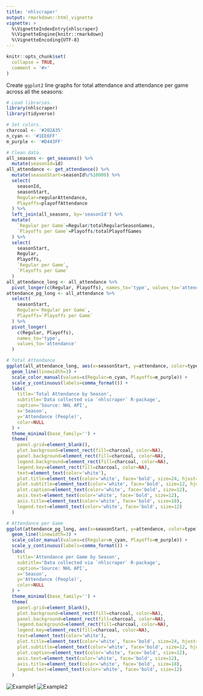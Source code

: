 ```yaml
---
title: 'nhlscraper'
output: rmarkdown::html_vignette
vignette: >
  %\VignetteIndexEntry{nhlscraper}
  %\VignetteEngine{knitr::rmarkdown}
  %\VignetteEncoding{UTF-8}
---
```


```r
knitr::opts_chunk$set(
  collapse = TRUE,
  comment = '#>'
)
```

Create `ggplot2` line graphs for total attendance and attendance per game across all the seasons:
```r
# Load libraries.
library(nhlscraper)
library(tidyverse)

# Set colors.
charcoal <- '#202A35'
n_cyan <- '#1EE6FF'
m_purple <- '#D443FF'

# Clean data.
all_seasons <- get_seasons() %>% 
  mutate(seasonId=id)
all_attendance <- get_attendance() %>%
  mutate(seasonStart=seasonId%/%10000) %>%
  select(
    seasonId, 
    seasonStart, 
    Regular=regularAttendance, 
    Playoffs=playoffAttendance
  ) %>% 
  left_join(all_seasons, by='seasonId') %>% 
  mutate(
    `Regular per Game`=Regular/totalRegularSeasonGames, 
    `Playoffs per Game`=Playoffs/totalPlayoffGames
  ) %>% 
  select(
    seasonStart, 
    Regular, 
    Playoffs, 
    `Regular per Game`, 
    `Playoffs per Game`
  )
all_attendance_long <- all_attendance %>%
  pivot_longer(c(Regular, Playoffs), names_to='type', values_to='attendance')
attendance_pg_long <- all_attendance %>% 
  select(
    seasonStart, 
    Regular=`Regular per Game`, 
    Playoffs=`Playoffs per Game`
  ) %>% 
  pivot_longer(
    c(Regular, Playoffs), 
    names_to='type', 
    values_to='attendance'
  )

# Total Attendance
ggplot(all_attendance_long, aes(x=seasonStart, y=attendance, color=type)) +
  geom_line(linewidth=3) +
  scale_color_manual(values=c(Regular=n_cyan, Playoffs=m_purple)) +
  scale_y_continuous(labels=comma_format()) +
  labs(
    title='Total Attendance by Season',
    subtitle='Data collected via `nhlscraper` R-package',
    caption='Source: NHL API',
    x='Season',
    y='Attendance (People)',
    color=NULL
  ) +
  theme_minimal(base_family='') +
  theme(
    panel.grid=element_blank(),
    plot.background=element_rect(fill=charcoal, color=NA),
    panel.background=element_rect(fill=charcoal, color=NA),
    legend.background=element_rect(fill=charcoal, color=NA),
    legend.key=element_rect(fill=charcoal, color=NA),
    text=element_text(color='white'),
    plot.title=element_text(color='white', face='bold', size=24, hjust=0.5),
    plot.subtitle=element_text(color='white', face='bold', size=12, hjust=0.5),
    plot.caption=element_text(color='white', face='bold', size=12),
    axis.text=element_text(color='white', face='bold', size=12),
    axis.title=element_text(color='white', face='bold', size=18),
    legend.text=element_text(color='white', face='bold', size=12)
  )

# Attendance per Game
ggplot(attendance_pg_long, aes(x=seasonStart, y=attendance, color=type)) +
  geom_line(linewidth=3) +
  scale_color_manual(values=c(Regular=n_cyan, Playoffs=m_purple)) +
  scale_y_continuous(labels=comma_format()) +
  labs(
    title='Attendance per Game by Season',
    subtitle='Data collected via `nhlscraper` R-package',
    caption='Source: NHL API',
    x='Season',
    y='Attendance (People)',
    color=NULL
  ) +
  theme_minimal(base_family='') +
  theme(
    panel.grid=element_blank(),
    plot.background=element_rect(fill=charcoal, color=NA),
    panel.background=element_rect(fill=charcoal, color=NA),
    legend.background=element_rect(fill=charcoal, color=NA),
    legend.key=element_rect(fill=charcoal, color=NA),
    text=element_text(color='white'),
    plot.title=element_text(color='white', face='bold', size=24, hjust=0.5),
    plot.subtitle=element_text(color='white', face='bold', size=12, hjust=0.5),
    plot.caption=element_text(color='white', face='bold', size=12),
    axis.text=element_text(color='white', face='bold', size=12),
    axis.title=element_text(color='white', face='bold', size=18),
    legend.text=element_text(color='white', face='bold', size=12)
  )
```
![Example1](vignettes/Example1.png)
![Example2](vignettes/Example2.png)
